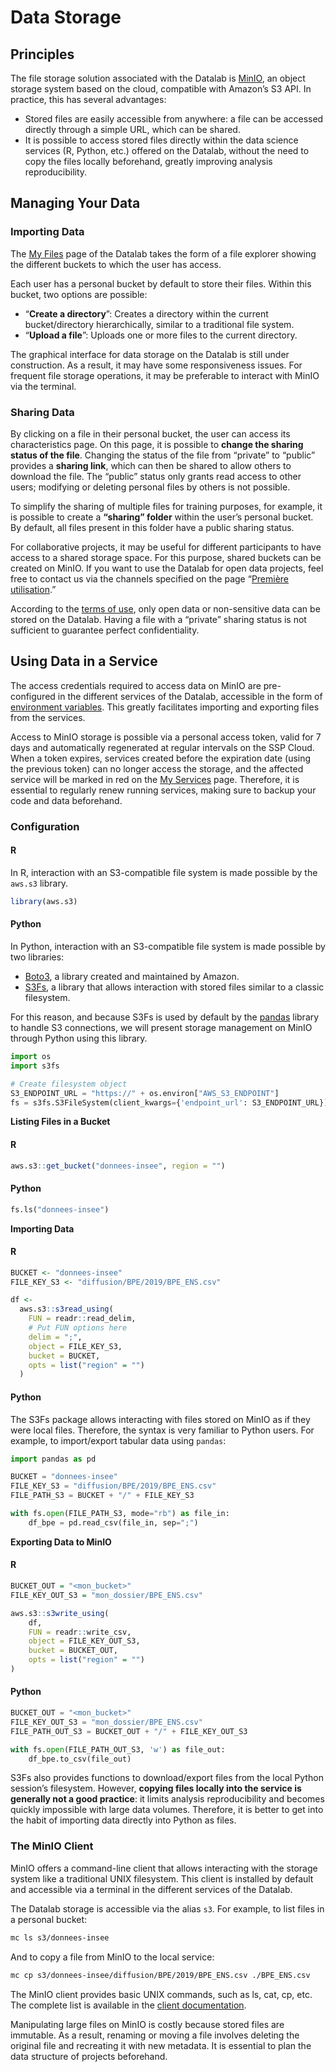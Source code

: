 # Data Storage

## Principles

The file storage solution associated with the Datalab is [MinIO](https://min.io), an object storage system based on the cloud, compatible with Amazon's S3 API. In practice, this has several advantages:

* Stored files are easily accessible from anywhere: a file can be accessed directly through a simple URL, which can be shared.
* It is possible to access stored files directly within the data science services (R, Python, etc.) offered on the Datalab, without the need to copy the files locally beforehand, greatly improving analysis reproducibility.

## Managing Your Data

### Importing Data

The [My Files](https://datalab.sspcloud.fr/mes-fichiers/) page of the Datalab takes the form of a file explorer showing the different buckets to which the user has access.

Each user has a personal bucket by default to store their files. Within this bucket, two options are possible:

* "**Create a directory**": Creates a directory within the current bucket/directory hierarchically, similar to a traditional file system.
* "**Upload a file**": Uploads one or more files to the current directory.

::: {.callout-note} 
The graphical interface for data storage on the Datalab is still under construction. As a result, it may have some responsiveness issues. For frequent file storage operations, it may be preferable to interact with MinIO via the terminal. 
:::

### Sharing Data

By clicking on a file in their personal bucket, the user can access its characteristics page. On this page, it is possible to **change the sharing status of the file**. Changing the status of the file from "private" to "public" provides a **sharing link**, which can then be shared to allow others to download the file. The "public" status only grants read access to other users; modifying or deleting personal files by others is not possible.

To simplify the sharing of multiple files for training purposes, for example, it is possible to create a **"sharing" folder** within the user's personal bucket. By default, all files present in this folder have a public sharing status.

::: {.callout-note} 
For collaborative projects, it may be useful for different participants to have access to a shared storage space. For this purpose, shared buckets can be created on MinIO. If you want to use the Datalab for open data projects, feel free to contact us via the channels specified on the page "[Première utilisation](premiere-utilisation.md)." 
:::

::: {.callout-warning} 
According to the [terms of use](https://www.sspcloud.fr/tos_fr.md), only open data or non-sensitive data can be stored on the Datalab. Having a file with a "private" sharing status is not sufficient to guarantee perfect confidentiality. 
:::

## Using Data in a Service

The access credentials required to access data on MinIO are pre-configured in the different services of the Datalab, accessible in the form of [environment variables](gestion-des-secrets.md). This greatly facilitates importing and exporting files from the services.

::: {.callout-warning} 
Access to MinIO storage is possible via a personal access token, valid for 7 days and automatically regenerated at regular intervals on the SSP Cloud. When a token expires, services created before the expiration date (using the previous token) can no longer access the storage, and the affected service will be marked in red on the [My Services](https://datalab.sspcloud.fr/my-services) page. Therefore, it is essential to regularly renew running services, making sure to backup your code and data beforehand. 
:::

### Configuration

::: {.panel-tabset}

#### R

In R, interaction with an S3-compatible file system is made possible by the `aws.s3` library.

```r
library(aws.s3)
```

#### Python

In Python, interaction with an S3-compatible file system is made possible by two libraries:

* [Boto3](https://boto3.amazonaws.com/v1/documentation/api/latest/index.html), a library created and maintained by Amazon.
* [S3Fs](https://s3fs.readthedocs.io/en/latest/), a library that allows interaction with stored files similar to a classic filesystem.

For this reason, and because S3Fs is used by default by the [pandas](https://pandas.pydata.org) library to handle S3 connections, we will present storage management on MinIO through Python using this library.

```python
import os
import s3fs

# Create filesystem object
S3_ENDPOINT_URL = "https://" + os.environ["AWS_S3_ENDPOINT"]
fs = s3fs.S3FileSystem(client_kwargs={'endpoint_url': S3_ENDPOINT_URL})
```

:::

**Listing Files in a Bucket**

::: {.panel-tabset}

#### R

```r
aws.s3::get_bucket("donnees-insee", region = "")
```

#### Python

```python
fs.ls("donnees-insee")
```

:::

**Importing Data**

::: {.panel-tabset}

#### R

```r
BUCKET <- "donnees-insee"
FILE_KEY_S3 <- "diffusion/BPE/2019/BPE_ENS.csv"

df <- 
  aws.s3::s3read_using(
    FUN = readr::read_delim,
    # Put FUN options here
    delim = ";",
    object = FILE_KEY_S3,
    bucket = BUCKET,
    opts = list("region" = "")
  )
```

#### Python

The S3Fs package allows interacting with files stored on MinIO as if they were local files. Therefore, the syntax is very familiar to Python users. For example, to import/export tabular data using `pandas`:

```python
import pandas as pd

BUCKET = "donnees-insee"
FILE_KEY_S3 = "diffusion/BPE/2019/BPE_ENS.csv"
FILE_PATH_S3 = BUCKET + "/" + FILE_KEY_S3

with fs.open(FILE_PATH_S3, mode="rb") as file_in:
    df_bpe = pd.read_csv(file_in, sep=";")
```

:::

**Exporting Data to MinIO**

::: {.panel-tabset}

#### R

```r
BUCKET_OUT = "<mon_bucket>"
FILE_KEY_OUT_S3 = "mon_dossier/BPE_ENS.csv"

aws.s3::s3write_using(
    df,
    FUN = readr::write_csv,
    object = FILE_KEY_OUT_S3,
    bucket = BUCKET_OUT,
    opts = list("region" = "")
)
```

#### Python

```python
BUCKET_OUT = "<mon_bucket>"
FILE_KEY_OUT_S3 = "mon_dossier/BPE_ENS.csv"
FILE_PATH_OUT_S3 = BUCKET_OUT + "/" + FILE_KEY_OUT_S3

with fs.open(FILE_PATH_OUT_S3, 'w') as file_out:
    df_bpe.to_csv(file_out)
```

:::

::: {.callout-warning} 
S3Fs also provides functions to download/export files from the local Python session's filesystem. However, **copying files locally into the service is generally not a good practice**: it limits analysis reproducibility and becomes quickly impossible with large data volumes. Therefore, it is better to get into the habit of importing data directly into Python as files. 
:::

### The MinIO Client

MinIO offers a command-line client that allows interacting with the storage system like a traditional UNIX filesystem. This client is installed by default and accessible via a terminal in the different services of the Datalab.

The Datalab storage is accessible via the alias `s3`. For example, to list files in a personal bucket:

```bash
mc ls s3/donnees-insee
```

And to copy a file from MinIO to the local service:

```bash
mc cp s3/donnees-insee/diffusion/BPE/2019/BPE_ENS.csv ./BPE_ENS.csv
```

::: {.callout-note} 
The MinIO client provides basic UNIX commands, such as ls, cat, cp, etc. The complete list is available in the [client documentation](https://docs.min.io/docs/minio-client-complete-guide.html). 
:::

::: {.callout-warning} 
Manipulating large files on MinIO is costly because stored files are immutable. As a result, renaming or moving a file involves deleting the original file and recreating it with new metadata. It is essential to plan the data structure of projects beforehand. 
:::
